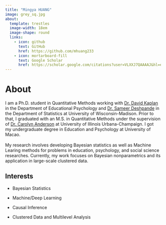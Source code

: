 ```yaml
---
title: "Mingya HUANG"
image: grey_sq.jpg
about: 
  template: trestles
  image-width: 18em
  image-shape: round
  links: 
    - icon: github
      text: GitHub
      href: https://github.com/mhuang233
    - icon: mortarboard-fill
      text: Google Scholar
      href: https://scholar.google.com/citations?user=VLXXJ7QAAAAJ&hl=en&oi=ao
---
```


# About

I am a Ph.D. student in Quantitative Methods working with [Dr. David Kaplan](https://edpsych.education.wisc.edu/fac-staff/kaplan-david/#:~:text=David%20Kaplan%20is%20the%20Patricia,Center%20for%20Demography%20and%20Ecology.) in the Department of Educational Psychology and [Dr. Sameer Deshpande](https://skdeshpande91.github.io/) in the Department of Statistics at University of Wisconsin-Madison. Prior to that, I graduated with an M.S. in Quantitative Methods under the supervision of [Dr. Carolyn Anderson](https://stat.illinois.edu/directory/profile/cja) at University of Illinois Urbana-Champaign. I got my undergraduate degree in Education and Psychology at University of Macao.\
\
My research involves developing Bayesian statistics as well as Machine Learing methods for problems in education, psychology, and social science researches. Currently, my work focuses on Bayesian nonparametrics and its application in large-scale clustered data.

## Interests

-   Bayesian Statistics

-   Machine/Deep Learning

-   Causal Inference

-   Clustered Data and Multilevel Analysis

